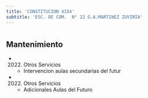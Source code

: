 ```yaml
---
title: 'CONSTITUCION 4154'
subtitle: 'ESC. DE COM.  N° 22 G.A.MARTINEZ ZUVIRIA'
---
```


#


## Mantenimiento

*  (2022) Otros Servicios 
    + Intervencion aulas secundarias del futur

*  (2022) Otros Servicios 
    + Adicionales Aulas del Futuro



